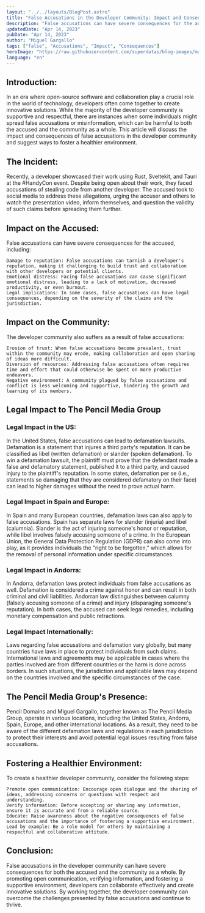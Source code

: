 ```yaml
---
layout: "../../layouts/BlogPost.astro"
title: "False Accusations in the Developer Community: Impact and Consequences"
description: "False accusations can have severe consequences for the accused."
updatedDate: "Apr 14, 2023"
pubDate: "Apr 14, 2023"
author: "Miguel Gargallo"
tags: ["false", "Accusations", "Impact", "Consequences"]
heroImage: "https://raw.githubusercontent.com/superdatas/blog-images/main/ai-advancement-science.png"
language: "en"
---
```


## Introduction:

In an era where open-source software and collaboration play a crucial role in the world of technology, developers often come together to create innovative solutions. While the majority of the developer community is supportive and respectful, there are instances when some individuals might spread false accusations or misinformation, which can be harmful to both the accused and the community as a whole. This article will discuss the impact and consequences of false accusations in the developer community and suggest ways to foster a healthier environment.

## The Incident:

Recently, a developer showcased their work using Rust, Sveltekit, and Tauri at the #HandyCon event. Despite being open about their work, they faced accusations of stealing code from another developer. The accused took to social media to address these allegations, urging the accuser and others to watch the presentation video, inform themselves, and question the validity of such claims before spreading them further.

## Impact on the Accused:

False accusations can have severe consequences for the accused, including:

    Damage to reputation: False accusations can tarnish a developer's reputation, making it challenging to build trust and collaboration with other developers or potential clients.
    Emotional distress: Facing false accusations can cause significant emotional distress, leading to a lack of motivation, decreased productivity, or even burnout.
    Legal implications: In some cases, false accusations can have legal consequences, depending on the severity of the claims and the jurisdiction.

## Impact on the Community:

The developer community also suffers as a result of false accusations:

    Erosion of trust: When false accusations become prevalent, trust within the community may erode, making collaboration and open sharing of ideas more difficult.
    Diversion of resources: Addressing false accusations often requires time and effort that could otherwise be spent on more productive endeavors.
    Negative environment: A community plagued by false accusations and conflict is less welcoming and supportive, hindering the growth and learning of its members.

## Legal Impact to The Pencil Media Group

### Legal Impact in the US:

In the United States, false accusations can lead to defamation lawsuits. Defamation is a statement that injures a third party's reputation. It can be classified as libel (written defamation) or slander (spoken defamation). To win a defamation lawsuit, the plaintiff must prove that the defendant made a false and defamatory statement, published it to a third party, and caused injury to the plaintiff's reputation. In some states, defamation per se (i.e., statements so damaging that they are considered defamatory on their face) can lead to higher damages without the need to prove actual harm.

### Legal Impact in Spain and Europe:

In Spain and many European countries, defamation laws can also apply to false accusations. Spain has separate laws for slander (injuria) and libel (calumnia). Slander is the act of injuring someone's honor or reputation, while libel involves falsely accusing someone of a crime. In the European Union, the General Data Protection Regulation (GDPR) can also come into play, as it provides individuals the "right to be forgotten," which allows for the removal of personal information under specific circumstances.

### Legal Impact in Andorra:

In Andorra, defamation laws protect individuals from false accusations as well. Defamation is considered a crime against honor and can result in both criminal and civil liabilities. Andorran law distinguishes between calumny (falsely accusing someone of a crime) and injury (disparaging someone's reputation). In both cases, the accused can seek legal remedies, including monetary compensation and public retractions.

### Legal Impact Internationally:

Laws regarding false accusations and defamation vary globally, but many countries have laws in place to protect individuals from such claims. International laws and agreements may be applicable in cases where the parties involved are from different countries or the harm is done across borders. In such situations, the jurisdiction and applicable laws may depend on the countries involved and the specific circumstances of the case.

## The Pencil Media Group's Presence:

Pencil Domains and Miguel Gargallo, together known as The Pencil Media Group, operate in various locations, including the United States, Andorra, Spain, Europe, and other international locations. As a result, they need to be aware of the different defamation laws and regulations in each jurisdiction to protect their interests and avoid potential legal issues resulting from false accusations.

## Fostering a Healthier Environment:

To create a healthier developer community, consider the following steps:

    Promote open communication: Encourage open dialogue and the sharing of ideas, addressing concerns or questions with respect and understanding.
    Verify information: Before accepting or sharing any information, ensure it is accurate and from a reliable source.
    Educate: Raise awareness about the negative consequences of false accusations and the importance of fostering a supportive environment.
    Lead by example: Be a role model for others by maintaining a respectful and collaborative attitude.

## Conclusion:

False accusations in the developer community can have severe consequences for both the accused and the community as a whole. By promoting open communication, verifying information, and fostering a supportive environment, developers can collaborate effectively and create innovative solutions. By working together, the developer community can overcome the challenges presented by false accusations and continue to thrive.

